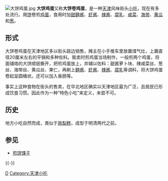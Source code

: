 [[File:大饼鸡蛋.jpg|thumb]]
'''大饼鸡蛋'''又称'''大饼卷鸡蛋'''，是一种[[天津|天津]]风味街头[[小吃|小吃]]，现在有多处流行。用[[饼|饼]]卷煎[[鸡蛋|鸡蛋]]，食用时加[[甜麵酱|甜麵酱]]、[[虾酱|虾酱]]、[[辣酱|辣酱]]、[[腐乳|腐乳]]、[[咸菜|咸菜]]、[[海带|海带]]、[[黄瓜|黄瓜]]和[[葱|葱]]。

== 形式 ==
大饼卷鸡蛋在天津地区多以街头路边销售，摊主在小手推车里放置煤气灶，上置直径20厘米左右的平锅和多种佐料。贩卖时煎鸡蛋当场制作，一般煎两个鸡蛋，将面铺烙的大饼顺层撕开，把煎鸡蛋放上，并辅以佐料：甜酱萝卜块、辣咸菜丝、葱丝、海带丝、黄瓜丝、果仁，再刷上[[麵酱|麵酱]]、[[虾酱|虾酱]]、[[辣酱|辣酱]]、[[腐乳|腐乳]]等调料，将大饼鸡蛋卷起呈圆桶状。还可以加入香肠等。

事实上这种食物在街头的售卖，在华北地区确实以天津地区最为广泛，且居民已形成饮食习惯。因此作为一种“特色小吃”来定义，未尝不可。

== 历史 ==

地方小吃自然而成，类似于[[熟梨糕|熟梨糕]]，成型于明清两代之前。

== 参见 ==
* [[煎饼馃子|煎饼馃子]]

{{-}}
{{老天津卫}}

[[Category:京津小吃|D]]
[[Category:天津小吃|Category:天津小吃]]

{{Dessert-stub}}